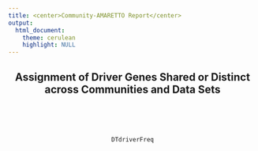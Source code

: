 ```yaml
---
title: <center>Community-AMARETTO Report</center>
output: 
  html_document:
    theme: cerulean
    highlight: NULL
---
```

<style>
  .main-container {
    max-width:  100% !important;
    padding-right: 1% !important;
    padding-left: 1% !important;
    margin-right: 1% !important;
    margin-left: 1% !important;
    table-layout: fixed !important;
  }
</style>

<center>

## Assignment of Driver Genes Shared or Distinct across Communities and Data Sets
<br><br><br>
```r
DTdriverFreq
```
<br><br><br>

</center>